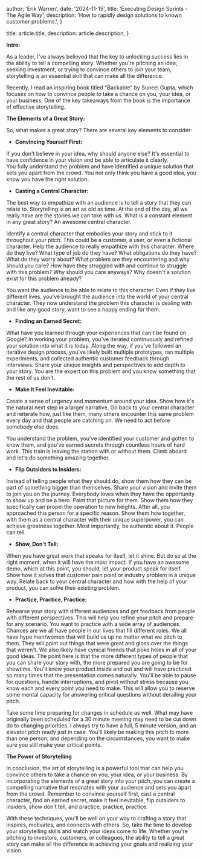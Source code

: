 
  author: 'Erik Warren',
  date: '2024-11-15',
  title: 'Executing Design Sprints - The Agile Way',
  description:
    'How to rapidly design solutions to known customer problems.',
}

  title: article.title,
  description: article.description,
}


**Intro:**

As a leader, I've always believed that the key to unlocking success lies in the ability to tell a compelling story. Whether you're pitching an idea, 
seeking investment, or trying to convince others to join your team, storytelling is an essential skill that can make all the difference.

Recently, I read an inspiring book titled "Backable" by Suneel Gupta, which focuses on how to convince people to take a chance on you, your idea, 
or your business. One of the key takeaways from the book is the importance of effective storytelling.

**The Elements of a Great Story:**

So, what makes a great story? There are several key elements to consider:

* **Convincing Yourself First:** 

If you don't believe in your idea, why should anyone else? It's essential to have confidence in your vision and be able to articulate it clearly.  
You fully understand the problem and have identified a unique solution that sets you apart from the crowd.  You not only think you have a good idea,
 you know you have the right solution.  

* **Casting a Central Character:** 

The best way to empathize with an audience is to tell a story that they can relate to.  Storytelling is an art as old as time.  At the end of the 
day, all we really have are the stories we can take with us.  What is a constant element in any great story? An awesome central character.

Identify a central character that embodies your story and stick to it throughout your pitch. This could be a customer, a user, or even a fictional 
character.  Help the audience to really empathize with this character.  Where do they live? What type of job do they have? What obligations do they 
have? What do they worry about? What problem are they encountering and why should you care?  How have they struggled with and continue to struggle 
with this problem? Why should you care anyways? Why doesn't a solution exist for this problem already?

You want the audience to be able to relate to this character.  Even if they live different lives, you've brought the audience into the world of 
your central character.  They now understand the problem this character is dealing with and like any good story, want to see a happy ending for them.

* **Finding an Earned Secret:**

What have you learned through your experiences that can't be found on Google? In working your problem, you've iterated continuously and refined 
your solution into what it is today.  Along the way, if you've followed an iterative design process, you've likely built multiple prototypes, 
ran multiple experiments, and collected authentic customer feedback through interviews.  Share your unique insights and perspectives to add depth 
to your story.  You are the expert on this problem and you know something that the rest of us don't.

* **Make It Feel Inevitable:**

Create a sense of urgency and momentum around your idea. Show how it's the natural next step in a larger narrative. Go back to your central 
character and reiterate how, just like them, many others encounter this same problem every day and that people are catching on.  We need to act 
before somebody else does.  

You understand the problem, you've identified your customer and gotten to know them, and you've earned secrets through countless hours of hard 
work.  This train is leaving the station with or without them.  Climb aboard and let's do something amazing together.

* **Flip Outsiders to Insiders:**

Instead of telling people what they should do, show them how they can be part of something bigger than themselves. Share your vision and invite 
them to join you on the journey.  Everybody loves when they have the opportunity to show up and be a hero.  Paint that picture for them.  Show 
them how they specifically can propel the operation to new heights.  After all, you approached this person for a specific reason.  Show them how 
together, with them as a central character with their unique superpower, you can achieve greatness together.  Most importantly, be authentic about 
it.  People can tell. 

* **Show, Don't Tell:**

When you have great work that speaks for itself, let it shine. But do so at the right moment, when it will have the most impact.  If you have an 
awesome demo, which at this point, you should, let your product speak for itself.  Show how it solves that customer pain point or industry problem 
in a unique way.  Relate back to your central character and how with the help of your product, you can solve their existing problem.

* **Practice, Practice, Practice:**

Rehearse your story with different audiences and get feedback from people with different perspectives. This will help you refine your pitch and 
prepare for any scenario.  You want to practice with a wide array of audiences.  Chances are we all have people in our lives that fill different 
roles.  We all have hype men/women that will build us up no matter what we pitch to them.  They will point out things that were great and gloss over 
the things that weren't.  We also likely have cynical friends that poke holes in all of your good ideas.  The point here is that the more different 
types of people that you can share your story with, the more prepared you are going to be for showtime.  You'll know your product inside and out and 
will have practiced so many times that the presentation comes naturally.  You'll be able to pause for questions, handle interruptions, and pivot 
without stress because you know each and every point you need to make.  This will allow you to reserve some mental capacity for answering critical 
questions without derailing your pitch.

Take some time preparing for changes in schedule as well.  What may have originally been scheduled for a 30 minute meeting may need to be cut down 
do to changing priorities.  I always try to have a full, 5 minute version, and an elevator pitch ready just in case.  You'll likely be making this 
pitch to more than one person, and depending on the circumstances, you want to make sure you still make your critical points.

**The Power of Storytelling**

In conclusion, the art of storytelling is a powerful tool that can help you convince others to take a chance on you, your idea, or your business. 
By incorporating the elements of a great story into your pitch, you can create a compelling narrative that resonates with your audience and sets 
you apart from the crowd. Remember to convince yourself first, cast a central character, find an earned secret, make it feel inevitable, flip 
outsiders to insiders, show don't tell, and practice, practice, practice. 

With these techniques, you'll be well on your way to crafting a story that inspires, motivates, and connects with others. So, take the time to 
develop your storytelling skills and watch your ideas come to life. Whether you're pitching to investors, customers, or colleagues, the ability 
to tell a great story can make all the difference in achieving your goals and realizing your vision.